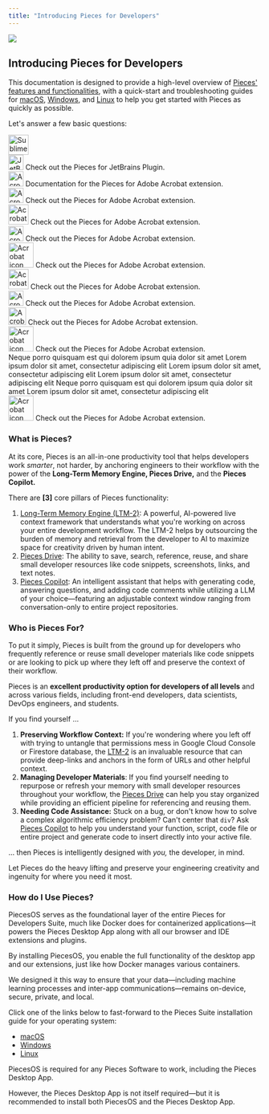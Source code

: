 ```yaml
---
title: "Introducing Pieces for Developers"
---
```


![](https://cdn.hashnode.com/res/hashnode/image/upload/v1734014941536/9c298363-d6b4-4e4a-9965-72db0fa59bc6.png?auto=compress,format&format=webp&q=75)

## Introducing Pieces for Developers

This documentation is designed to provide a high-level overview of [Pieces' features and functionalities](https://docs.pieces.app/products/meet-pieces/fundamentals), with a quick-start and troubleshooting guides for [macOS](https://docs.pieces.app/products/meet-pieces/macos-installation-guide), [Windows](https://docs.pieces.app/products/meet-pieces/windows-installation-guide), and [Linux](https://docs.pieces.app/products/meet-pieces/linux-installation-guide) to help you get started with Pieces as quickly as possible.

Let's answer a few basic questions:

<Columns cols={3}>
  <Card title="Sublime Text">
    <div
      style={{
        display: 'flex',
        flexDirection: 'column',
        alignItems: 'center',
        gap: '0.5rem'
      }}
    >
      <img
        src="/public/icons/sublime.png"
        width="40"
        height="40"
        noZoom
        alt="Sublime icon"
      />
    </div>
  </Card>

  <Card title="JetBrains">
    <div
      style={{
        display: 'flex',
        flexDirection: 'column',
        alignItems: 'center',
        gap: '0.5rem'
      }}
    >
      <img
        src="/public/icons/jetbrains.png"
        width="30"
        height="30"
        noZoom
        alt="JetBrains icon"
      />
      <span>Check out the Pieces for JetBrains Plugin.</span>
    </div>
  </Card>

  <Card title="Adobe Acrobat">
    <div
      style={{
        display: 'flex',
        flexDirection: 'column',
        alignItems: 'center',
        gap: '0.5rem'
      }}
    >
      <img
        src="/public/icons/acrobat.png"
        width="30"
        height="30"
        noZoom
        alt="Acrobat icon"
      />
      <span>Documentation for the Pieces for Adobe Acrobat extension.</span>
    </div>
  </Card>
</Columns>

<Card title="Adobe Acrobat">
  <div
    style={{
      display: 'flex',
      flexDirection: 'column',
      alignItems: 'center',
      gap: '0.5rem'
    }}
  >
    <img
      src="/icons/acrobat.png"
      width="30"
      height="30"
      noZoom
      alt="Acrobat icon"
    />
    <span>Check out the Pieces for Adobe Acrobat extension.</span>
  </div>
</Card>

<Columns cols={3}>
  <Card title="Adobe Acrobat">
    <div style={{ display: 'flex', alignItems: 'center', gap: '0.5rem' }}>
      <img
        src="/public/icons/acrobat.png"
        width="40"
        height="40"
        noZoom
        alt="Acrobat icon"
      />
      <span>Check out the Pieces for Adobe Acrobat extension.</span>
    </div>
  </Card>

  <Card title="Adobe Acrobat">
    <div style={{ display: 'flex', alignItems: 'center', gap: '0.5rem' }}>
      <img
        src="/public/icons/acrobat.png"
        width="30"
        height="30"
        noZoom
        alt="Acrobat icon"
      />
      <span>Check out the Pieces for Adobe Acrobat extension.</span>
    </div>
  </Card>

  <Card title="Adobe Acrobat">
    <div style={{ display: 'flex', alignItems: 'center', gap: '0.5rem' }}>
      <img
        src="/public/icons/acrobat.png"
        width="50"
        height="50"
        noZoom
        alt="Acrobat icon"
      />
      <span>Check out the Pieces for Adobe Acrobat extension.</span>
    </div>
  </Card>
</Columns>

<Columns cols={4}>
  <Card title="Adobe Acrobat">
    <div style={{ display: 'flex', alignItems: 'center', gap: '0.5rem' }}>
      <img
        src="/public/icons/acrobat.png"
        width="40"
        height="40"
        noZoom
        alt="Acrobat icon"
      />
      <span>Check out the Pieces for Adobe Acrobat extension.</span>
    </div>
  </Card>

  <Card title="Adobe Acrobat">
    <div style={{ display: 'flex', alignItems: 'center', gap: '0.5rem' }}>
      <img
        src="/public/icons/acrobat.png"
        width="30"
        height="30"
        noZoom
        alt="Acrobat icon"
      />
      <span>Check out the Pieces for Adobe Acrobat extension.</span>
    </div>
  </Card>

  <Card title="Adobe Acrobat">
    <div style={{ display: 'flex', alignItems: 'center', gap: '0.5rem' }}>
      <img
        src="/public/icons/acrobat.png"
        width="35"
        height="35"
        noZoom
        alt="Acrobat icon"
      />
      <span>Check out the Pieces for Adobe Acrobat extension.</span>
    </div>
  </Card>

  <Card title="Adobe Acrobat">
    <div style={{ display: 'flex', alignItems: 'center', gap: '0.5rem' }}>
      <img
        src="/public/icons/acrobat.png"
        width="50"
        height="50"
        noZoom
        alt="Acrobat icon"
      />
      <span>Check out the Pieces for Adobe Acrobat extension.</span>
    </div>
  </Card>
</Columns>

<Columns cols={4}>
  <Card title="First Card">
    Neque porro quisquam est qui dolorem ipsum quia dolor sit amet
  </Card>
  <Card title="Second Card">
    Lorem ipsum dolor sit amet, consectetur adipiscing elit
  </Card>
  <Card title="Second Card">
    Lorem ipsum dolor sit amet, consectetur adipiscing elit
  </Card>
  <Card title="Second Card">
    Lorem ipsum dolor sit amet, consectetur adipiscing elit
  </Card>
</Columns>

<Columns cols={2}>
  <Card title="First Card">
    Neque porro quisquam est qui dolorem ipsum quia dolor sit amet
  </Card>
  <Card title="Second Card">
    Lorem ipsum dolor sit amet, consectetur adipiscing elit
  </Card>
</Columns>

<CardGroup>
  <Card title="Adobe Acrobat">
    <div style={{ display: "flex", alignItems: "center", gap: "0.5rem" }}>
      <img
        src="/public/icons/acrobat.png"
        width="50"
        height="50"
        noZoom
        alt="Acrobat icon"
      />
      <span>
        Check out the Pieces for Adobe Acrobat extension.
      </span>
    </div>
  </Card>
</CardGroup>

### What is Pieces?

At its core, Pieces is an all-in-one productivity tool that helps developers work _smarter_, not harder, by anchoring engineers to their workflow with the power of the **Long-Term Memory Engine, Pieces Drive,** and the **Pieces Copilot.**

There are **[3]** core pillars of Pieces functionality:

1. [Long-Term Memory Engine (LTM-2)](https://docs.pieces.app/products/meet-pieces/fundamentals#ltm-2): A powerful, AI-powered live context framework that understands what you're working on across your entire development workflow. The LTM-2 helps by outsourcing the burden of memory and retrieval from the developer to AI to maximize space for creativity driven by human intent.
2. [Pieces Drive](https://docs.pieces.app/products/meet-pieces/fundamentals#pieces-drive): The ability to save, search, reference, reuse, and share small developer resources like code snippets, screenshots, links, and text notes.
3. [Pieces Copilot](https://docs.pieces.app/products/meet-pieces/fundamentals#pieces-copilot): An intelligent assistant that helps with generating code, answering questions, and adding code comments while utilizing a LLM of your choice—featuring an adjustable context window ranging from conversation-only to entire project repositories.

### Who is Pieces For?

To put it simply, Pieces is built from the ground up for developers who frequently reference or reuse small developer materials like code snippets or are looking to pick up where they left off and preserve the context of their workflow.

Pieces is an **excellent productivity option for developers of all levels** and across various fields, including front-end developers, data scientists, DevOps engineers, and students.

If you find yourself …

1. **Preserving Workflow Context:** If you're wondering where you left off with trying to untangle that permissions mess in Google Cloud Console or Firestore database, the [LTM-2](https://docs.pieces.app/products/meet-pieces/fundamentals#ltm-2) is an invaluable resource that can provide deep-links and anchors in the form of URLs and other helpful context.
2. **Managing Developer Materials**: If you find yourself needing to repurpose or refresh your memory with small developer resources throughout your workflow, the [Pieces Drive](https://docs.pieces.app/products/meet-pieces/fundamentals#pieces-drive) can help you stay organized while providing an efficient pipeline for referencing and reusing them.
3. **Needing Code Assistance:** Stuck on a bug, or don't know how to solve a complex algorithmic efficiency problem? Can't center that `div`? Ask [Pieces Copilot](https://docs.pieces.app/products/meet-pieces/fundamentals#pieces-copilot) to help you understand your function, script, code file or entire project and generate code to insert directly into your active file.

… then Pieces is intelligently designed with _you,_ the developer, in mind.

Let Pieces do the heavy lifting and preserve your engineering creativity and ingenuity for where you need it most.

### How do I Use Pieces?

PiecesOS serves as the foundational layer of the entire Pieces for Developers Suite, much like Docker does for containerized applications—it powers the Pieces Desktop App along with all our browser and IDE extensions and plugins.

By installing PiecesOS, you enable the full functionality of the desktop app and our extensions, just like how Docker manages various containers.

We designed it this way to ensure that your data—including machine learning processes and inter-app communications—remains on-device, secure, private, and local.

Click one of the links below to fast-forward to the Pieces Suite installation guide for your operating system:

- [macOS](https://docs.pieces.app/products/meet-pieces/macos-installation-guide)
- [Windows](https://docs.pieces.app/products/meet-pieces/windows-installation-guide)
- [Linux](https://docs.pieces.app/products/meet-pieces/linux-installation-guide)

<Warning>
  PiecesOS is required for any Pieces Software to work, including the Pieces Desktop App.

  However, the Pieces Desktop App is not itself required—but it is recommended to install both PiecesOS and the Pieces Desktop App.
</Warning>